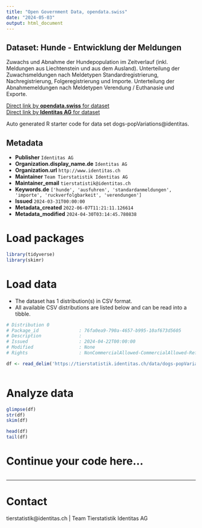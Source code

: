 ```yaml
---
title: "Open Government Data, opendata.swiss"
date: "2024-05-03"
output: html_document
---
```


## Dataset: Hunde - Entwicklung der Meldungen

Zuwachs und Abnahme der Hundepopulation im Zeitverlauf (inkl. Meldungen aus Liechtenstein und aus dem Ausland). Unterteilung der Zuwachsmeldungen nach Meldetypen Standardregistrierung, Nachregistrierung, Folgeregistrierung und Importe. Unterteilung der Abnahmemeldungen nach Meldetypen Verendung / Euthanasie und Exporte. 

[Direct link by **opendata.swiss** for dataset](https://opendata.swiss/de/dataset/hunde-entwicklung-der-meldungen)<br>
[Direct link by **Identitas AG** for dataset](https://tierstatistik.identitas.ch/)

Auto generated R starter code for data set dogs-popVariations@identitas.

## Metadata

- **Publisher** `Identitas AG`
- **Organization.display_name.de** `Identitas AG`
- **Organization.url** `http://www.identitas.ch`
- **Maintainer** `Team Tierstatistik Identitas AG`
- **Maintainer_email** `tierstatistik@identitas.ch`
- **Keywords.de** `['hunde', 'ausfuhren', 'standardanmeldungen', 'importe', 'ruckverfolgbarkeit', 'verendungen']`
- **Issued** `2024-03-31T00:00:00`
- **Metadata_created** `2022-06-07T11:21:11.126614`
- **Metadata_modified** `2024-04-30T03:14:45.780838`


# Load packages

```r

library(tidyverse)
library(skimr)

```

# Load data

-   The dataset has 1 distribution(s) in CSV format.
-   All available CSV distributions are listed below and can be read into a tibble.

```r

# Distribution 0
# Package_id               : 76fa0ea9-790a-4657-b995-10af673d5605
# Description              : 
# Issued                   : 2024-04-22T00:00:00
# Modified                 : None
# Rights                   : NonCommercialAllowed-CommercialAllowed-ReferenceRequired

df <- read_delim('https://tierstatistik.identitas.ch/data/dogs-popVariations.csv')



```

# Analyze data

```r

glimpse(df)
str(df)
skim(df)

head(df)
tail(df)

```

# Continue your code here...

```r

```

------------------------------------------------------------------------

# Contact

tierstatistik@identitas.ch | Team Tierstatistik Identitas AG
